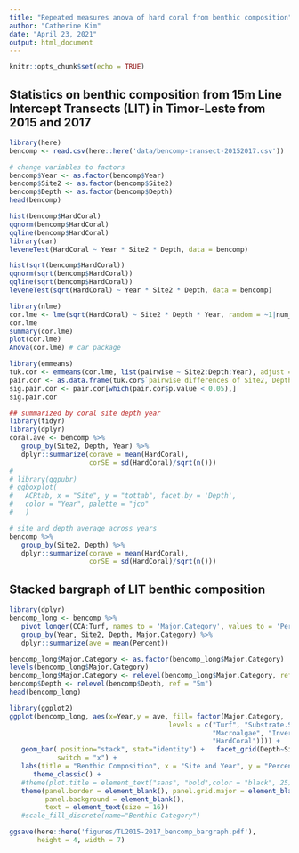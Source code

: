 ```yaml
---
title: "Repeated measures anova of hard coral from benthic composition"
author: "Catherine Kim"
date: "April 23, 2021"
output: html_document
---
```


```r
knitr::opts_chunk$set(echo = TRUE)
```

## Statistics on benthic composition from 15m Line Intercept Transects (LIT) in Timor-Leste from 2015 and 2017

```r
library(here)
bencomp <- read.csv(here::here('data/bencomp-transect-20152017.csv'))

# change variables to factors
bencomp$Year <- as.factor(bencomp$Year)
bencomp$Site2 <- as.factor(bencomp$Site2)
bencomp$Depth <- as.factor(bencomp$Depth)
head(bencomp)
```

```r
hist(bencomp$HardCoral)
qqnorm(bencomp$HardCoral)
qqline(bencomp$HardCoral)
library(car)
leveneTest(HardCoral ~ Year * Site2 * Depth, data = bencomp)

hist(sqrt(bencomp$HardCoral))
qqnorm(sqrt(bencomp$HardCoral))
qqline(sqrt(bencomp$HardCoral))
leveneTest(sqrt(HardCoral) ~ Year * Site2 * Depth, data = bencomp)
```

```r
library(nlme)
cor.lme <- lme(sqrt(HardCoral) ~ Site2 * Depth * Year, random = ~1|num_id, data = bencomp, na.action = na.exclude)
cor.lme
summary(cor.lme)
plot(cor.lme)
Anova(cor.lme) # car package

library(emmeans)
tuk.cor <- emmeans(cor.lme, list(pairwise ~ Site2:Depth:Year), adjust = "tukey")
pair.cor <- as.data.frame(tuk.cor$`pairwise differences of Site2, Depth, Year`)
sig.pair.cor <- pair.cor[which(pair.cor$p.value < 0.05),]
sig.pair.cor
```

```r
## summarized by coral site depth year
library(tidyr)
library(dplyr)
coral.ave <- bencomp %>% 
   group_by(Site2, Depth, Year) %>% 
   dplyr::summarize(corave = mean(HardCoral),
                    corSE = sd(HardCoral)/sqrt(n()))
#    
# library(ggpubr) 
# ggboxplot(
#   ACRtab, x = "Site", y = "tottab", facet.by = 'Depth',
#   color = "Year", palette = "jco"
#   )

# site and depth average across years
bencomp %>% 
   group_by(Site2, Depth) %>% 
   dplyr::summarize(corave = mean(HardCoral),
                    corSE = sd(HardCoral)/sqrt(n()))
```

## Stacked bargraph of LIT benthic composition

```r
library(dplyr)
bencomp_long <- bencomp %>% 
   pivot_longer(CCA:Turf, names_to = 'Major.Category', values_to = 'Percent') %>% 
   group_by(Year, Site2, Depth, Major.Category) %>% 
   dplyr::summarize(ave = mean(Percent))

```

```r
bencomp_long$Major.Category <- as.factor(bencomp_long$Major.Category)
levels(bencomp_long$Major.Category)
bencomp_long$Major.Category <- relevel(bencomp_long$Major.Category, ref = "HardCoral")
bencomp$Depth <- relevel(bencomp$Depth, ref = "5m")
head(bencomp_long)

library(ggplot2)
ggplot(bencomp_long, aes(x=Year,y = ave, fill= factor(Major.Category,
                                        levels = c("Turf", "Substrate.Sand", "SoftCoral",
                                                   "Macroalgae", "Invert", "CCA",
                                                   "HardCoral")))) + 
   geom_bar( position="stack", stat="identity") +   facet_grid(Depth~Site2,
            switch = "x") +
   labs(title = "Benthic Composition", x = "Site and Year", y = "Percent") +
      theme_classic() +
   #theme(plot.title = element_text("sans", "bold",color = "black", 25)) +
   theme(panel.border = element_blank(), panel.grid.major = element_blank(), panel.grid.minor = element_blank(),
         panel.background = element_blank(),
         text = element_text(size = 16))
   #scale_fill_discrete(name="Benthic Category")

ggsave(here::here('figures/TL2015-2017_bencomp_bargraph.pdf'),
       height = 4, width = 7)
```
